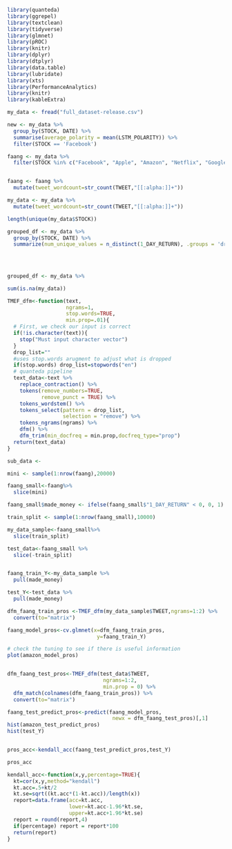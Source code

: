 
```r
library(quanteda)
library(ggrepel)
library(textclean)
library(tidyverse)
library(glmnet)
library(pROC)
library(knitr)
library(dplyr)
library(dtplyr)
library(data.table)
library(lubridate)
library(xts)
library(PerformanceAnalytics)
library(knitr)
library(kableExtra)
```



```r
my_data <- fread("full_dataset-release.csv")
```

```r
new <- my_data %>%
  group_by(STOCK, DATE) %>%
  summarise(average_polarity = mean(LSTM_POLARITY)) %>%
  filter(STOCK == 'Facebook')


```


```r

faang <- my_data %>%
  filter(STOCK %in% c("Facebook", "Apple", "Amazon", "Netflix", "Google"))



```

```r
faang <- faang %>%
  mutate(tweet_wordcount=str_count(TWEET,"[[:alpha:]]+"))
```


```r
my_data <- my_data %>%
  mutate(tweet_wordcount=str_count(TWEET,"[[:alpha:]]+"))
```

```r
length(unique(my_data$STOCK))
```
```r

grouped_df <- my_data %>%
  group_by(STOCK, DATE) %>%
  summarize(num_unique_values = n_distinct(1_DAY_RETURN), .groups = 'drop')
  
  
  
```

```r
grouped_df <- my_data %>%
```


```r
sum(is.na(my_data))
```


```r
TMEF_dfm<-function(text,
                   ngrams=1,
                   stop.words=TRUE,
                   min.prop=.01){
  # First, we check our input is correct
  if(!is.character(text)){  
    stop("Must input character vector")
  }
  drop_list=""
  #uses stop.words arugment to adjust what is dropped
  if(stop.words) drop_list=stopwords("en") 
  # quanteda pipeline
  text_data<-text %>%
    replace_contraction() %>%
    tokens(remove_numbers=TRUE,
           remove_punct = TRUE) %>%
    tokens_wordstem() %>%
    tokens_select(pattern = drop_list, 
                  selection = "remove") %>%
    tokens_ngrams(ngrams) %>%
    dfm() %>%
    dfm_trim(min_docfreq = min.prop,docfreq_type="prop")
  return(text_data)
}
```


```r
sub_data <- 
```


```r



mini <- sample(1:nrow(faang),20000)

faang_small<-faang%>%
  slice(mini)

faang_small$made_money <- ifelse(faang_small$"1_DAY_RETURN" < 0, 0, 1)

train_split <- sample(1:nrow(faang_small),10000)

my_data_sample<-faang_small%>%
  slice(train_split)

test_data<-faang_small %>%
  slice(-train_split)


faang_train_Y<-my_data_sample %>%
  pull(made_money)

test_Y<-test_data %>%
  pull(made_money)

dfm_faang_train_pros <-TMEF_dfm(my_data_sample$TWEET,ngrams=1:2) %>%
  convert(to="matrix")

faang_model_pros<-cv.glmnet(x=dfm_faang_train_pros,
                             y=faang_train_Y)

# check the tuning to see if there is useful information
plot(amazon_model_pros)



```
```r


dfm_faang_test_pros<-TMEF_dfm(test_data$TWEET,
                               ngrams=1:2,
                               min.prop = 0) %>%
  dfm_match(colnames(dfm_faang_train_pros)) %>%
  convert(to="matrix")

faang_test_predict_pros<-predict(faang_model_pros,
                                  newx = dfm_faang_test_pros)[,1]
hist(amazon_test_predict_pros)
hist(test_Y)


pros_acc<-kendall_acc(faang_test_predict_pros,test_Y)

pros_acc
```

```r
kendall_acc<-function(x,y,percentage=TRUE){
  kt=cor(x,y,method="kendall")
  kt.acc=.5+kt/2
  kt.se=sqrt((kt.acc*(1-kt.acc))/length(x))
  report=data.frame(acc=kt.acc,
                    lower=kt.acc-1.96*kt.se,
                    upper=kt.acc+1.96*kt.se)
  report = round(report,4)
  if(percentage) report = report*100
  return(report)
}
```


